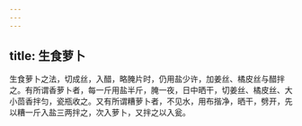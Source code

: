 ```yaml
---
---
---
```

title: 生食萝卜
---



生食萝卜之法，切成丝，入醋，略腌片时，仍用盐少许，加姜丝、橘皮丝与醋拌之。有所谓香萝卜者，每一斤用盐半斤，腌一夜，日中晒干，切姜丝、橘皮丝、大小茴香拌匀，瓷瓶收之。又有所谓糟萝卜者，不见水，用布揩净，晒干，劈开，先以糟一斤入盐三两拌之，次入萝卜，又拌之以入瓮。